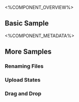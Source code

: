 <%COMPONENT_OVERVIEW%>

## Basic Sample
<Basic />

<%COMPONENT_METADATA%>

## More Samples

### Renaming Files
<RenamingFiles />

### Upload States
<VariousUploadStates />

### Drag and Drop
<DragAndDrop />
